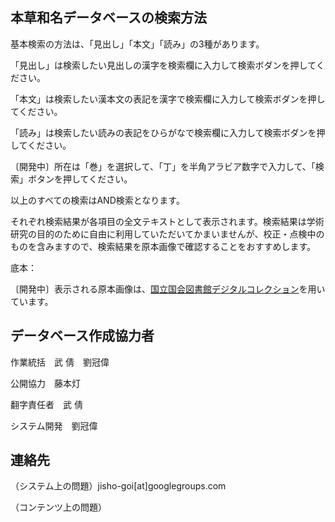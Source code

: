 
<GeneralManual />

<div className="divider" />

## 本草和名データベースの検索方法

基本検索の方法は、「見出し」「本文」「読み」の3種があります。

「見出し」は検索したい見出しの漢字を検索欄に入力して検索ボダンを押してください。

「本文」は検索したい漢本文の表記を漢字で検索欄に入力して検索ボダンを押してください。

「読み」は検索したい読みの表記をひらがなで検索欄に入力して検索ボダンを押してください。

〔開発中〕所在は「巻」を選択して、「丁」を半角アラビア数字で入力して、「検索」ボタンを押してください。

以上のすべての検索はAND検索となります。

それぞれ検索結果が各項目の全文テキストとして表示されます。検索結果は学術研究の目的のために自由に利用していただいてかまいませんが、校正・点検中のものを含みますので、検索結果を原本画像で確認することをおすすめします。

底本：

〔開発中〕表示される原本画像は、[国立国会図書館デジタルコレクション](https://dl.ndl.go.jp/pid/2606133)を用いています。

<div className="divider" />

<CcLicense />

<div className="divider" />

## データベース作成協力者

作業統括　武 倩　劉冠偉

公開協力　藤本灯 

翻字責任者　武 倩 

システム開発　劉冠偉

<div className="divider" />

## 連絡先

（システム上の問題）jisho-goi[at]googlegroups.com

（コンテンツ上の問題）
